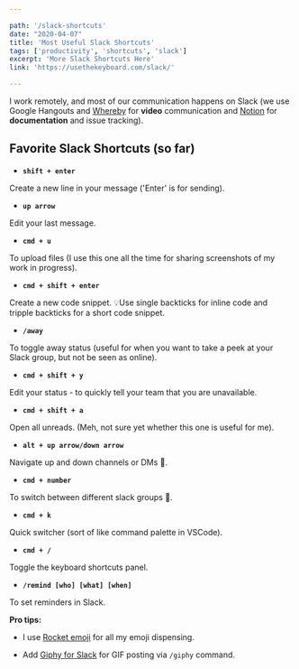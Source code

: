 ```yaml
---

path: '/slack-shortcuts'
date: "2020-04-07"
title: 'Most Useful Slack Shortcuts'
tags: ['productivity', 'shortcuts', 'slack']
excerpt: 'More Slack Shortcuts Here'
link: 'https://usethekeyboard.com/slack/'

---
```



I work remotely, and most of our communication happens on Slack (we use Google Hangouts and [Whereby](https://whereby.com/user) for **video** communication and [Notion](https://www.notion.so/) for **documentation** and issue tracking).

## Favorite Slack Shortcuts (so far)

- **`shift + enter`**

Create a new line in your message ('Enter' is for sending).

- **`up arrow`**

Edit your last message.

- **`cmd + u`**

To upload files (I use this one all the time for sharing screenshots of my work in progress).

- **`cmd + shift + enter`**

Create a new code snippet. 💡Use single backticks for inline code and tripple backticks for a short code snippet.

- **`/away`**

To toggle away status (useful for when you want to take a peek at your Slack group, but not be seen as online).

- **`cmd + shift + y`**

Edit your status - to quickly tell your team that you are unavailable.

- **`cmd + shift + a`**

Open all unreads. (Meh, not sure yet whether this one is useful for me).

- **`alt + up arrow/down arrow`**

Navigate up and down channels or DMs 💪.

- **`cmd + number`**

To switch between different slack groups 💪.

- **`cmd + k`**

Quick switcher (sort of like command palette in  VSCode).

- **`cmd + /`**

Toggle the keyboard shortcuts panel.

- **`/remind [who] [what] [when]`**

To set reminders in Slack.

**Pro tips:**

- I use [Rocket emoji](https://matthewpalmer.net/rocket/) for all my emoji dispensing.

- Add [Giphy for Slack](https://slack.com/intl/en-be/help/articles/204714258-Giphy-for-Slack) for GIF posting via `/giphy` command.
